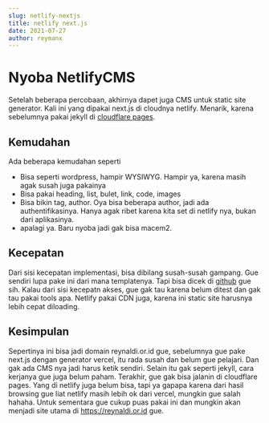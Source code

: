 ```yaml
---
slug: netlify-nextjs
title: netlify next.js
date: 2021-07-27
author: reymanx
---
```

# Nyoba **NetlifyCMS**

Setelah beberapa percobaan, akhirnya dapet juga CMS untuk static site generator. Kali ini yang dipakai next.js di cloudnya netlify. Menarik, karena sebelumnya pakai jekyll di [cloudflare pages](https://pages.cloudflare.com). 

## Kemudahan

Ada beberapa kemudahan seperti 

* Bisa seperti wordpress, hampir WYSIWYG. Hampir ya, karena masih agak susah juga pakainya
* Bisa pakai heading, list, bulet, link, code, images
* Bisa bikin tag, author. Oya bisa beberapa author, jadi ada authentifikasinya. Hanya agak ribet karena kita set di netlify nya, bukan dari aplikasinya. 
* apalagi ya. Baru nyoba jadi gak bisa macem2.

## Kecepatan

Dari sisi kecepatan implementasi, bisa dibilang susah-susah gampang. Gue sendiri lupa pake ini dari mana templatenya. Tapi bisa dicek di [github](https://github.com/reymanx) gue sih. Kalau dari sisi kecepatn akses, gue gak tau karena belum ditest dan gak tau pakai tools apa. Netlify pakai CDN juga, karena ini static site harusnya lebih cepat diloading. 

## Kesimpulan

Sepertinya ini bisa jadi domain reynaldi.or.id gue, sebelumnya gue pake next.js dengan generator vercel, itu rada susah dan belum gue pelajari. Dan gak ada CMS nya jadi harus ketik sendiri. Selain itu gak seperti jekyll, cara kerjanya gue juga belum paham. Terakhir, gue gak bisa jalanin di cloudflare pages. Yang di netlify juga belum bisa, tapi ya gapapa karena dari hasil browsing gue liat netlify masih lebih ok dari vercel, mungkin gue salah hahaha. Untuk sementara gue cukup puas pakai ini dan mungkin akan menjadi site utama di <https://reynaldi.or.id> gue.

